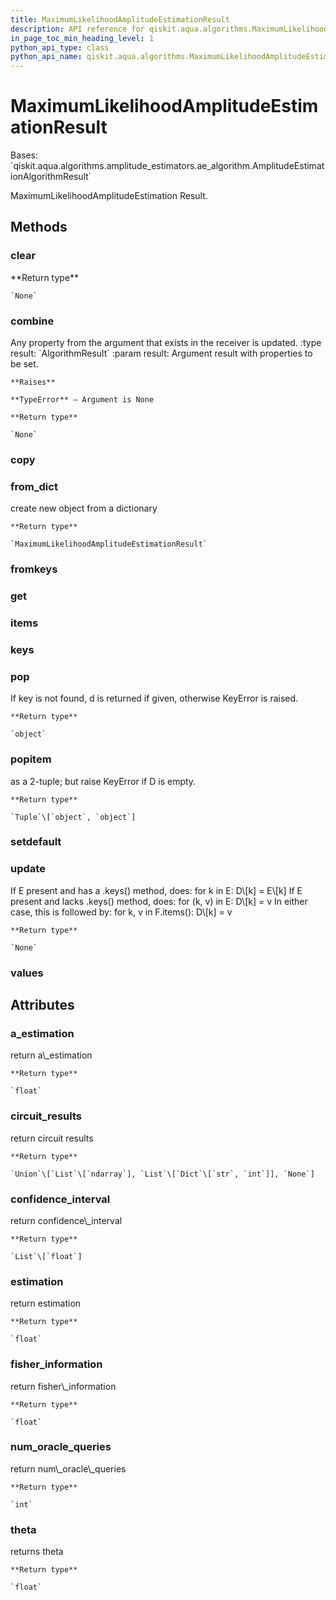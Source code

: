 ```yaml
---
title: MaximumLikelihoodAmplitudeEstimationResult
description: API reference for qiskit.aqua.algorithms.MaximumLikelihoodAmplitudeEstimationResult
in_page_toc_min_heading_level: 1
python_api_type: class
python_api_name: qiskit.aqua.algorithms.MaximumLikelihoodAmplitudeEstimationResult
---
```


# MaximumLikelihoodAmplitudeEstimationResult

<Class id="qiskit.aqua.algorithms.MaximumLikelihoodAmplitudeEstimationResult" github="https://github.com/qiskit-community/qiskit-aqua/tree/stable/0.9/qiskit/aqua/algorithms/amplitude_estimators/mlae.py" signature="MaximumLikelihoodAmplitudeEstimationResult(a_dict=None)">
  Bases: `qiskit.aqua.algorithms.amplitude_estimators.ae_algorithm.AmplitudeEstimationAlgorithmResult`

  MaximumLikelihoodAmplitudeEstimation Result.

  ## Methods

  ### clear

  <Function id="qiskit.aqua.algorithms.MaximumLikelihoodAmplitudeEstimationResult.clear" signature="MaximumLikelihoodAmplitudeEstimationResult.clear()">
    **Return type**

    `None`
  </Function>

  ### combine

  <Function id="qiskit.aqua.algorithms.MaximumLikelihoodAmplitudeEstimationResult.combine" signature="MaximumLikelihoodAmplitudeEstimationResult.combine(result)">
    Any property from the argument that exists in the receiver is updated. :type result: `AlgorithmResult` :param result: Argument result with properties to be set.

    **Raises**

    **TypeError** – Argument is None

    **Return type**

    `None`
  </Function>

  ### copy

  <Function id="qiskit.aqua.algorithms.MaximumLikelihoodAmplitudeEstimationResult.copy" signature="MaximumLikelihoodAmplitudeEstimationResult.copy()" />

  ### from\_dict

  <Function id="qiskit.aqua.algorithms.MaximumLikelihoodAmplitudeEstimationResult.from_dict" signature="static MaximumLikelihoodAmplitudeEstimationResult.from_dict(a_dict)">
    create new object from a dictionary

    **Return type**

    `MaximumLikelihoodAmplitudeEstimationResult`
  </Function>

  ### fromkeys

  <Function id="qiskit.aqua.algorithms.MaximumLikelihoodAmplitudeEstimationResult.fromkeys" signature="classmethod MaximumLikelihoodAmplitudeEstimationResult.fromkeys(iterable, value=None)" />

  ### get

  <Function id="qiskit.aqua.algorithms.MaximumLikelihoodAmplitudeEstimationResult.get" signature="MaximumLikelihoodAmplitudeEstimationResult.get(k[, d]) → D[k] if k in D, else d. d defaults to None." />

  ### items

  <Function id="qiskit.aqua.algorithms.MaximumLikelihoodAmplitudeEstimationResult.items" signature="MaximumLikelihoodAmplitudeEstimationResult.items() → a set-like object providing a view on D’s items" />

  ### keys

  <Function id="qiskit.aqua.algorithms.MaximumLikelihoodAmplitudeEstimationResult.keys" signature="MaximumLikelihoodAmplitudeEstimationResult.keys() → a set-like object providing a view on D’s keys" />

  ### pop

  <Function id="qiskit.aqua.algorithms.MaximumLikelihoodAmplitudeEstimationResult.pop" signature="MaximumLikelihoodAmplitudeEstimationResult.pop(key, default=None)">
    If key is not found, d is returned if given, otherwise KeyError is raised.

    **Return type**

    `object`
  </Function>

  ### popitem

  <Function id="qiskit.aqua.algorithms.MaximumLikelihoodAmplitudeEstimationResult.popitem" signature="MaximumLikelihoodAmplitudeEstimationResult.popitem()">
    as a 2-tuple; but raise KeyError if D is empty.

    **Return type**

    `Tuple`\[`object`, `object`]
  </Function>

  ### setdefault

  <Function id="qiskit.aqua.algorithms.MaximumLikelihoodAmplitudeEstimationResult.setdefault" signature="MaximumLikelihoodAmplitudeEstimationResult.setdefault(k[, d]) → D.get(k,d), also set D[k]=d if k not in D" />

  ### update

  <Function id="qiskit.aqua.algorithms.MaximumLikelihoodAmplitudeEstimationResult.update" signature="MaximumLikelihoodAmplitudeEstimationResult.update(*args, **kwargs)">
    If E present and has a .keys() method, does: for k in E: D\[k] = E\[k] If E present and lacks .keys() method, does: for (k, v) in E: D\[k] = v In either case, this is followed by: for k, v in F.items(): D\[k] = v

    **Return type**

    `None`
  </Function>

  ### values

  <Function id="qiskit.aqua.algorithms.MaximumLikelihoodAmplitudeEstimationResult.values" signature="MaximumLikelihoodAmplitudeEstimationResult.values() → an object providing a view on D’s values" />

  ## Attributes

  ### a\_estimation

  <Attribute id="qiskit.aqua.algorithms.MaximumLikelihoodAmplitudeEstimationResult.a_estimation" name="a_estimation">
    return a\_estimation

    **Return type**

    `float`
  </Attribute>

  ### circuit\_results

  <Attribute id="qiskit.aqua.algorithms.MaximumLikelihoodAmplitudeEstimationResult.circuit_results" name="circuit_results">
    return circuit results

    **Return type**

    `Union`\[`List`\[`ndarray`], `List`\[`Dict`\[`str`, `int`]], `None`]
  </Attribute>

  ### confidence\_interval

  <Attribute id="qiskit.aqua.algorithms.MaximumLikelihoodAmplitudeEstimationResult.confidence_interval" name="confidence_interval">
    return confidence\_interval

    **Return type**

    `List`\[`float`]
  </Attribute>

  ### estimation

  <Attribute id="qiskit.aqua.algorithms.MaximumLikelihoodAmplitudeEstimationResult.estimation" name="estimation">
    return estimation

    **Return type**

    `float`
  </Attribute>

  ### fisher\_information

  <Attribute id="qiskit.aqua.algorithms.MaximumLikelihoodAmplitudeEstimationResult.fisher_information" name="fisher_information">
    return fisher\_information

    **Return type**

    `float`
  </Attribute>

  ### num\_oracle\_queries

  <Attribute id="qiskit.aqua.algorithms.MaximumLikelihoodAmplitudeEstimationResult.num_oracle_queries" name="num_oracle_queries">
    return num\_oracle\_queries

    **Return type**

    `int`
  </Attribute>

  ### theta

  <Attribute id="qiskit.aqua.algorithms.MaximumLikelihoodAmplitudeEstimationResult.theta" name="theta">
    returns theta

    **Return type**

    `float`
  </Attribute>
</Class>

